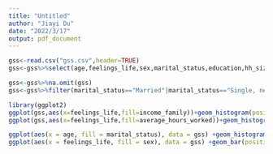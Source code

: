 ```yaml
---
title: "Untitled"
author: "Jiayi Du"
date: "2022/3/17"
output: pdf_document
---
```


```r
gss<-read.csv("gss.csv",header=TRUE)
gss<-gss%>%select(age,feelings_life,sex,marital_status,education,hh_size,average_hours_worked,income_family,income_respondent)
```


```r
gss<-gss%>%na.omit(gss)
gss<-gss%>%filter(marital_status=="Married"|marital_status=="Single, never married")%>%filter(average_hours_worked!="Don't know")

```

```r
library(ggplot2)
ggplot(gss,aes(x=feelings_life,fill=income_family))+geom_histogram(position = position_dodge(0.75),binwidth = 1)+facet_grid(.~marital_status)
ggplot(gss,aes(x=feelings_life,fill=average_hours_worked))+geom_histogram(position = position_dodge(0.75),binwidth = 1)+facet_grid(.~marital_status)

```


```r
ggplot(aes(x = age, fill = marital_status), data = gss) +geom_histogram(binwidth = 0.2)+facet_wrap(~feelings_life)
ggplot(aes(x = feelings_life, fill = sex), data = gss) +geom_bar(position = "dodge")+facet_wrap(~marital_status)
```

```r

```

